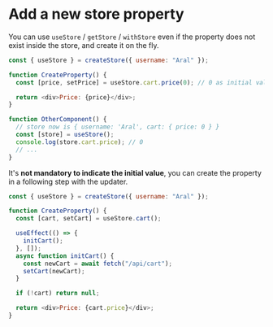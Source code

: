 # Add a new store property

You can use `useStore` / `getStore` / `withStore` even if the property does not exist inside the store, and create it on the fly.

```js
const { useStore } = createStore({ username: "Aral" });

function CreateProperty() {
  const [price, setPrice] = useStore.cart.price(0); // 0 as initial value

  return <div>Price: {price}</div>;
}

function OtherComponent() {
  // store now is { username: 'Aral', cart: { price: 0 } }
  const [store] = useStore();
  console.log(store.cart.price); // 0
  // ...
}
```

It's **not mandatory to indicate the initial value**, you can create the property in a following step with the updater.

```js
const { useStore } = createStore({ username: "Aral" });

function CreateProperty() {
  const [cart, setCart] = useStore.cart();

  useEffect(() => {
    initCart();
  }, []);
  async function initCart() {
    const newCart = await fetch("/api/cart");
    setCart(newCart);
  }

  if (!cart) return null;

  return <div>Price: {cart.price}</div>;
}
```